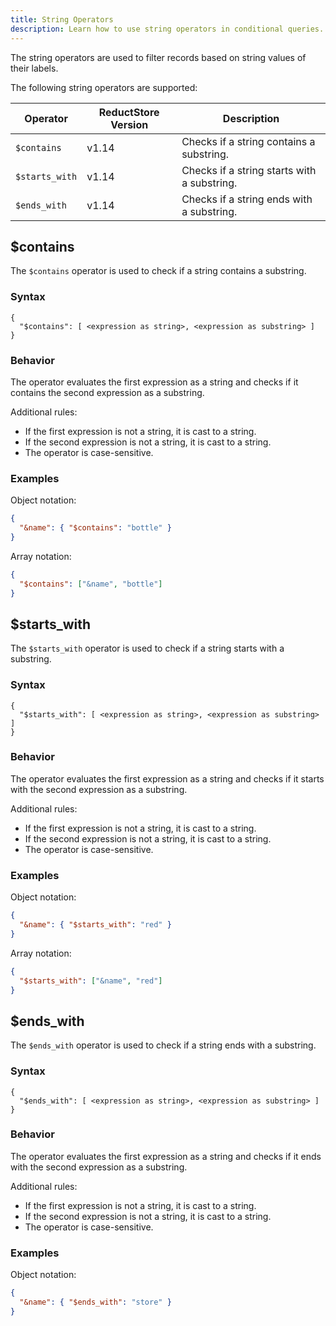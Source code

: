 ```yaml
---
title: String Operators
description: Learn how to use string operators in conditional queries.
---
```


The string operators are used to filter records based on string values of their labels.

The following string operators are supported:

| Operator       | ReductStore Version | Description                                 |
| -------------- | ------------------- | ------------------------------------------- |
| `$contains`    | v1.14               | Checks if a string contains a substring.    |
| `$starts_with` | v1.14               | Checks if a string starts with a substring. |
| `$ends_with`   | v1.14               | Checks if a string ends with a substring.   |

## $contains

The `$contains` operator is used to check if a string contains a substring.

### Syntax

```
{
  "$contains": [ <expression as string>, <expression as substring> ]
}
```

### Behavior

The operator evaluates the first expression as a string and checks if it contains the second expression as a substring.

Additional rules:

- If the first expression is not a string, it is cast to a string.
- If the second expression is not a string, it is cast to a string.
- The operator is case-sensitive.

### Examples

Object notation:

```json
{
  "&name": { "$contains": "bottle" }
}
```

Array notation:

```json
{
  "$contains": ["&name", "bottle"]
}
```

## $starts_with

The `$starts_with` operator is used to check if a string starts with a substring.

### Syntax

```
{
  "$starts_with": [ <expression as string>, <expression as substring> ]
}
```

### Behavior

The operator evaluates the first expression as a string and checks if it starts with the second expression as a substring.

Additional rules:

- If the first expression is not a string, it is cast to a string.
- If the second expression is not a string, it is cast to a string.
- The operator is case-sensitive.

### Examples

Object notation:

```json
{
  "&name": { "$starts_with": "red" }
}
```

Array notation:

```json
{
  "$starts_with": ["&name", "red"]
}
```

## $ends_with

The `$ends_with` operator is used to check if a string ends with a substring.

### Syntax

```
{
  "$ends_with": [ <expression as string>, <expression as substring> ]
}
```

### Behavior

The operator evaluates the first expression as a string and checks if it ends with the second expression as a substring.

Additional rules:

- If the first expression is not a string, it is cast to a string.
- If the second expression is not a string, it is cast to a string.
- The operator is case-sensitive.

### Examples

Object notation:

```json
{
  "&name": { "$ends_with": "store" }
}
```
